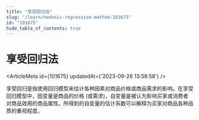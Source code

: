 ```yaml
---
title: "享受回归法"
slug: "/learn/hedonic-regression-method-101675"
id: "101675"
hide_table_of_contents: true
---
```



# 享受回归法

<ArticleMeta id={101675} updatedAt={'2023-09-26 13:58:58'} />
<div className='border-solid border-b border-t-0 my-4 border-[var(--ifm-color-gray-300)]' />

享受回归是指使用回归模型来估计各种因素对商品价格或商品需求的影响。在享受回归模型中，因变量是商品的价格 (或需求)，自变量是被认为影响买家或消费者对商品效用的商品属性。所得到的自变量的估计系数可以解释为买家对商品各种品质的重视程度。
